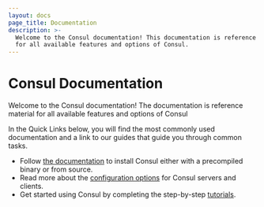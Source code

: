 ```yaml
---
layout: docs
page_title: Documentation
description: >-
  Welcome to the Consul documentation! This documentation is reference material
  for all available features and options of Consul.
---
```


# Consul Documentation

Welcome to the Consul documentation! The documentation is reference material
for all available features and options of Consul

In the Quick Links below, you will find the most commonly used documentation
and a link to our guides that guide you through common tasks.

- Follow [the documentation](/docs/install) to install Consul either with a precompiled binary or from source.
- Read more about the [configuration options](/docs/agent/config) for Consul servers and clients.
- Get started using Consul by completing the step-by-step [tutorials](https://learn.hashicorp.com/consul).

